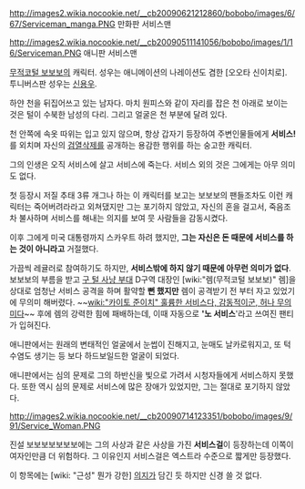 http://images2.wikia.nocookie.net/__cb20090621212860/bobobo/images/6/67/Serviceman_manga.PNG
만화판 서비스맨

http://images2.wikia.nocookie.net/__cb20090511141056/bobobo/images/1/16/Serviceman.PNG 
애니판 서비스맨

[[무적코털 보보보]]의 캐릭터. 성우는 애니메이션의 나레이션도 겸한 [오오타 신이치로]. 투니버스판 성우는 [[신용우]].

하얀 천을 뒤집어쓰고 있는 남자다. 마치 원피스와 같이 자리를 잡은 천 아래로 보이는 것은 털이 수북한 남성의 다리. 그리고 얼굴은 천 부분에 달려 있다. 

천 안쪽에 속옷 따위는 입고 있지 않으며, 항상 갑자기 등장하여 주변인물들에게 '''서비스!'''를 외치며 자신의 [[검열삭제]]를 공개하는 용감한 행위를 하는 숭고한 캐릭터.

그의 인생은 오직 서비스에 살고 서비스에 죽는다. 서비스 외의 것은 그에게는 아무 의미도 없다.

첫 등장시 저질 추태 3류 개그나 하는 이 캐릭터를 보고는 보보보의 팬들조차도 이런 캐릭터는 죽어버려라라고 외쳐댔지만 그는 포기하지 않았고, 자신의 혼을 걸고서, 죽음조차 불사하며 서비스를 해내는 의지를 보여 뭇 사람들을 감동시켰다. 

이후 그에게 미국 대통령까지 스카우트 하려 했지만, '''그는 자신은 돈 때문에 서비스를 하는 것이 아니라고''' 거절했다.

가끔씩 레귤러로 참여하기도 하지만, '''서비스밖에 하지 않기 때문에 아무런 의미가 없다'''. 보보보의 부름을 받고 [[구 털 사냥 부대]] D구역 대장인 [wiki:"렘(무적코털 보보보)" 렘]을 상대로 엄청난 서비스 공격을 하며 활약할 '''뻔 했지만''' 렘이 공격받기 전 부터 자고 있었기에 무의미 해버렸다. ~~[[wiki:"카이토 준이치" 훌륭한 서비스다, 감동적이군, 허나 무의미다]]~~ 후에 렘의 강력한 힘에 패배하는데, 이때 자동으로 ''''노 서비스''''라고 쓰여진 팬티가 입혀진다.

애니판에서는 원래의 변태적인 얼굴에서 눈썹이 진해지고, 눈매도 날카로워지고, 또 턱수염도 생기는 등 보다 하드보일드한 얼굴이 되었다.

애니판에서는 심의 문제로 그의 하반신을 빛으로 가려서 시청자들에게 서비스하지 못했다. 또한 역시 심의 문제로 서비스에 많은 장애가 있었지만, 그는 절대로 포기하지 않았다.

http://images2.wikia.nocookie.net/__cb20090714123351/bobobo/images/9/91/Service_Woman.PNG 

진설 보보보보보보보에는 그의 사상과 같은 사상을 가진 '''서비스걸'''이 등장하는데 이쪽이 여자인만큼 더 위험하다. 그 이유인지 서비스걸은 엑스트라 수준으로 짧게만 등장했다.

이 항목에는 [wiki: "근성" 뭔가 강한] [[의지]]가 담긴 듯 하지만 신경 쓸 것 없다.
